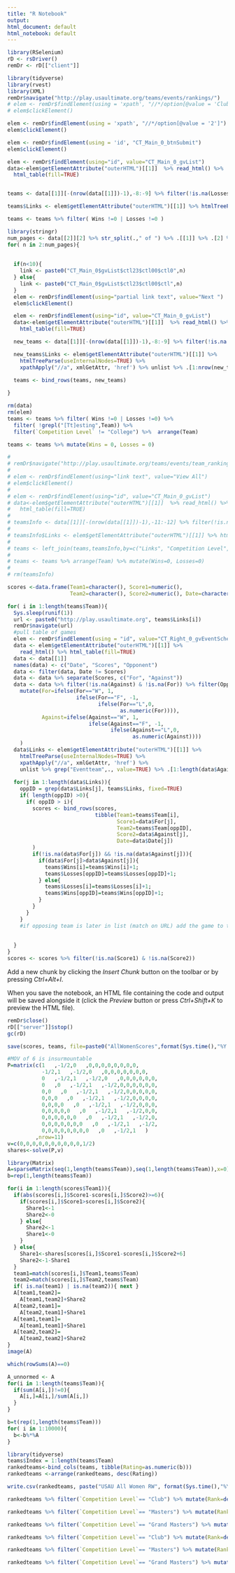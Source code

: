 ---
title: "R Notebook"
output:
html_document: default
html_notebook: default
---



```{r setup}
library(RSelenium)
rD <- rsDriver()
remDr <- rD[["client"]]
```
```{r pullTeams}
library(tidyverse)
library(rvest)
library(XML)
remDr$navigate("http://play.usaultimate.org/teams/events/rankings/")
# elem <- remDr$findElement(using = 'xpath', "//*/option[@value = 'Club']")
# elem$clickElement()

elem <- remDr$findElement(using = 'xpath', "//*/option[@value = '2']")
elem$clickElement()

elem <- remDr$findElement(using = 'id', "CT_Main_0_btnSubmit")
elem$clickElement()
```

```{r getTeamsStart}


elem <- remDr$findElement(using="id", value="CT_Main_0_gvList")
data<-elem$getElementAttribute("outerHTML")[[1]]  %>% read_html() %>%
  html_table(fill=TRUE)


teams <- data[[1]][-(nrow(data[[1]])-1),-8:-9] %>% filter(!is.na(Losses))

teams$Links <- elem$getElementAttribute("outerHTML")[[1]] %>% htmlTreeParse(useInternalNodes=TRUE) %>% xpathApply("//a", xmlGetAttr, 'href') %>% unlist %>% .[1:nrow(teams)]

teams <- teams %>% filter( Wins !=0 | Losses !=0 )

```

```{r getTeamsRest}
library(stringr)
num_pages <- data[[2]][2] %>% str_split(.," of ") %>% .[[1]] %>% .[2] %>% as.numeric()
for( n in 2:num_pages){
  
  
  if(n<10){
    link <- paste0("CT_Main_0$gvList$ctl23$ctl00$ctl0",n)
  } else{
    link <- paste0("CT_Main_0$gvList$ctl23$ctl00$ctl",n)
  }
  elem <- remDr$findElement(using="partial link text", value="Next ")
  elem$clickElement()

  elem <- remDr$findElement(using="id", value="CT_Main_0_gvList")
  data<-elem$getElementAttribute("outerHTML")[[1]]  %>% read_html() %>%
    html_table(fill=TRUE)

  new_teams <- data[[1]][-(nrow(data[[1]])-1),-8:-9] %>% filter(!is.na(Losses))

  new_teams$Links <- elem$getElementAttribute("outerHTML")[[1]] %>%
    htmlTreeParse(useInternalNodes=TRUE) %>% 
    xpathApply("//a", xmlGetAttr, 'href') %>% unlist %>% .[1:nrow(new_teams)]

  teams <- bind_rows(teams, new_teams)
  
}

rm(data)
rm(elem)
teams <- teams %>% filter( Wins !=0 | Losses !=0) %>% 
  filter( !grepl("[Tt]esting",Team)) %>% 
  filter(`Competition Level` != "College") %>%  arrange(Team) 

teams <- teams %>% mutate(Wins = 0, Losses = 0)

```
```{r pullConf}
# 
# remDr$navigate("http://play.usaultimate.org/teams/events/team_rankings/?RankSet=College-Women")
# 
# elem <- remDr$findElement(using="link text", value="View All")
# elem$clickElement()
# 
# elem <- remDr$findElement(using="id", value="CT_Main_0_gvList")
# data<-elem$getElementAttribute("outerHTML")[[1]]  %>% read_html() %>%
#   html_table(fill=TRUE)
# 
# teamsInfo <- data[[1]][-(nrow(data[[1]])-1),-11:-12] %>% filter(!is.na(Losses))
# 
# teamsInfo$Links <- elem$getElementAttribute("outerHTML")[[1]] %>% htmlTreeParse(useInternalNodes=TRUE) %>% xpathApply("//a", xmlGetAttr, 'href') %>% unlist %>% .[1:nrow(teamsInfo)]
# 
# teams <- left_join(teams,teamsInfo,by=c("Links", "Competition Level", "Gender Division")) %>% select(-Wins.y, -Losses.y, -Wins.x, -Losses.x) %>% rename(Team=Team.x, School=Team.y) %>% mutate(Rank=as.numeric(Rank), `Power Rating`=as.numeric(`Power Rating`))
# 
# teams <- teams %>% arrange(Team) %>% mutate(Wins=0, Losses=0)
# 
# rm(teamsInfo)


```

```{r pullScores}
scores <-data.frame(Team1=character(), Score1=numeric(), 
                    Team2=character(), Score2=numeric(), Date=character())

for( i in 1:length(teams$Team)){
  Sys.sleep(runif(1))
  url <- paste0("http://play.usaultimate.org", teams$Links[i])
  remDr$navigate(url)
  #pull table of games
  elem <- remDr$findElement(using = "id", value="CT_Right_0_gvEventScheduleScores")
  data <- elem$getElementAttribute("outerHTML")[[1]] %>% 
    read_html() %>% html_table(fill=TRUE)
  data <- data[[1]]
  names(data) <- c("Date", "Scores", "Opponent")
  data <- filter(data, Date != Scores)
  data <- data %>% separate(Scores, c("For", "Against"))
  data <- data %>% filter(!is.na(Against) & !is.na(For)) %>% filter(Opponent != "N/A") %>%
    mutate(For=ifelse(For=="W", 1, 
                      ifelse(For=="F", -1, 
                             ifelse(For=="L",0,
                                    as.numeric(For)))),
           Against=ifelse(Against=="W", 1, 
                          ifelse(Against=="F", -1, 
                                 ifelse(Against=="L",0,
                                        as.numeric(Against))))
    )
  data$Links <- elem$getElementAttribute("outerHTML")[[1]] %>%
    htmlTreeParse(useInternalNodes=TRUE) %>% 
    xpathApply("//a", xmlGetAttr, 'href') %>% 
    unlist %>% grep("Eventteam",., value=TRUE) %>% .[1:length(data$Against)]
  
  for(j in 1:length(data$Links)){
    oppID = grep(data$Links[j], teams$Links, fixed=TRUE)
    if( length(oppID) >0){
      if( oppID > i){
        scores <- bind_rows(scores, 
                            tibble(Team1=teams$Team[i], 
                                   Score1=data$For[j], 
                                   Team2=teams$Team[oppID], 
                                   Score2=data$Against[j], 
                                   Date=data$Date[j])
        )
        if(!is.na(data$For[j]) && !is.na(data$Against[j])){
          if(data$For[j]>data$Against[j]){
            teams$Wins[i]=teams$Wins[i]+1;
            teams$Losses[oppID]=teams$Losses[oppID]+1;
          } else{
            teams$Losses[i]=teams$Losses[i]+1;
            teams$Wins[oppID]=teams$Wins[oppID]+1;
          }
        }
      }
    }
    #if opposing team is later in list (match on URL) add the game to the dataframe of games
    
    
  }
}
scores <- scores %>% filter(!is.na(Score1) & !is.na(Score2))
```

Add a new chunk by clicking the *Insert Chunk* button on the toolbar or by pressing *Ctrl+Alt+I*.

When you save the notebook, an HTML file containing the code and output will be saved alongside it (click the *Preview* button or press *Ctrl+Shift+K* to preview the HTML file).

```{r}
remDr$close()
rD[["server"]]$stop()
gc(rD)
```
```{r}
save(scores, teams, file=paste0("AllWomenScores",format(Sys.time(),"%Y %m %d"),".Rdata"))
```

```{r}

#MOV of 6 is insurmountable
P=matrix(c(1   ,-1/2,0   ,0,0,0,0,0,0,0,0,
           -1/2,1   ,-1/2,0   ,0,0,0,0,0,0,0,
           0   ,-1/2,1   ,-1/2,0   ,0,0,0,0,0,0,
           0   ,0   ,-1/2,1   ,-1/2,0,0,0,0,0,0,
           0,0   ,0   ,-1/2,1   ,-1/2,0,0,0,0,0,
           0,0,0   ,0   ,-1/2,1   ,-1/2,0,0,0,0,
           0,0,0,0   ,0   ,-1/2,1   ,-1/2,0,0,0,
           0,0,0,0,0   ,0   ,-1/2,1   ,-1/2,0,0,
           0,0,0,0,0,0   ,0   ,-1/2,1   ,-1/2,0,
           0,0,0,0,0,0,0   ,0   ,-1/2,1   ,-1/2,
           0,0,0,0,0,0,0,0   ,0   ,-1/2,1   )
         ,nrow=11)
v=c(0,0,0,0,0,0,0,0,0,0,1/2)
shares<-solve(P,v)
```
```{r}
library(Matrix)
A=sparseMatrix(seq(1,length(teams$Team)),seq(1,length(teams$Team)),x=0)
b=rep(1,length(teams$Team))

for(i in 1:length(scores$Team1)){
  if(abs(scores[i,]$Score1-scores[i,]$Score2)>=6){
    if(scores[i,]$Score1>scores[i,]$Score2){
      Share1<-1
      Share2<-0
    } else{
      Share2<-1
      Share1<-0
    }
  } else{
    Share1<-shares[scores[i,]$Score1-scores[i,]$Score2+6]
    Share2<-1-Share1
  }
  team1=match(scores[i,]$Team1,teams$Team)
  team2=match(scores[i,]$Team2,teams$Team)
  if( is.na(team1) | is.na(team2)){ next }
  A[team1,team2]=
    A[team1,team2]+Share2
  A[team2,team1]=
    A[team2,team1]+Share1
  A[team1,team1]=
    A[team1,team1]+Share1
  A[team2,team2]=
    A[team2,team2]+Share2
}
image(A)

```
```{r}
which(rowSums(A)==0)
```


```{r}
A_unnormed <- A
for(i in 1:length(teams$Team)){
  if(sum(A[i,])!=0){ 
    A[i,]=A[i,]/sum(A[i,])
  }
}
```
```{r}

b=t(rep(1,length(teams$Team)))
for( i in 1:10000){
  b<-b%*%A
}
```

```{r}
library(tidyverse)
teams$Index = 1:length(teams$Team)
rankedteams<-bind_cols(teams, tibble(Rating=as.numeric(b)))
rankedteams <-arrange(rankedteams, desc(Rating))
```

```{r}
write.csv(rankedteams, paste("USAU All Women RW", format(Sys.time(),"%Y %m %d"),".csv",sep=""), row.names = TRUE)

rankedteams %>% filter(`Competition Level`== "Club") %>% mutate(Rank=dense_rank(desc(Rating))) %>% select(Rank, Team, Wins, Losses, Rating, City, State) %>% write.csv( paste("USAU Club Women RW", format(Sys.time(),"%Y %m %d"),".csv",sep=""), row.names = FALSE)

rankedteams %>% filter(`Competition Level`== "Masters") %>% mutate(Rank=dense_rank(desc(Rating))) %>% select(Rank, Team, Wins, Losses, Rating, City, State) %>% write.csv( paste("USAU Masters Women RW", format(Sys.time(),"%Y %m %d"),".csv",sep=""), row.names = FALSE)

rankedteams %>% filter(`Competition Level`== "Grand Masters") %>% mutate(Rank=dense_rank(desc(Rating))) %>% select(Rank, Team, Wins, Losses, Rating, City, State) %>% write.csv( paste("USAU Grand Masters Women RW", format(Sys.time(),"%Y %m %d"),".csv",sep=""), row.names = FALSE)

```

```{r}


rankedteams %>% filter(`Competition Level`== "Club") %>% mutate(Rank=dense_rank(desc(Rating))) %>% select(Rank, Team, Wins, Losses, Rating, City, State) %>% knitr::kable()

rankedteams %>% filter(`Competition Level`== "Masters") %>% mutate(Rank=dense_rank(desc(Rating))) %>% select(Rank, Team, Wins, Losses, Rating, City, State) %>% knitr::kable()

rankedteams %>% filter(`Competition Level`== "Grand Masters") %>% mutate(Rank=dense_rank(desc(Rating))) %>% select(Rank, Team, Wins, Losses, Rating, City, State) %>% knitr::kable()

```

